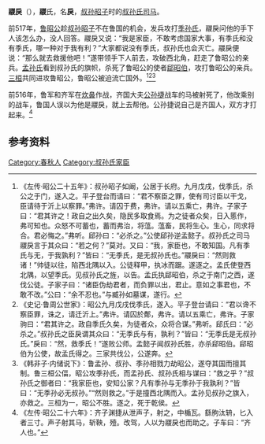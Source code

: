 {{先秦人物信息框
|名称       = 鬷戾
|image       = 
|surname     = 
|名        = 戾
|氏        = 鬷
|zi          = 
|hao         = 
|官位         = [[叔孙氏|叔孙氏]][[司马|司马]]
|nickname    = 
|nickzi      = 
|posthumous  = 
|国家     = [[鲁国|鲁国]]
|nationality = 
|hometown    = 
|birth       = 
|death       = 
|honor       = 
|honor2      = 
|spouse       = 
|children      = 
}}
'''鬷戾'''（{{bd|？||？|catIdx=Z鬷}}），'''鬷'''氏，名'''戾'''，[[叔孙昭子|叔孙昭子]]时的[[叔孙氏|叔孙氏]][[司马|司马]]。

前517年，[[鲁昭公|鲁昭公]]趁[[叔孙昭子|叔孙昭子]]不在鲁国的机会，发兵攻打[[季孙氏|季孙氏]]，鬷戾问他的手下人该怎么办，没人回答。鬷戾又说：“我是家臣，不敢考虑国家大事，有季氏和没有季氏，哪一种对于我有利？”大家都说没有季氏，叔孙氏也会灭亡。鬷戾便说：“那么就去救援他吧！”遂带领手下人前去，攻破西北角，赶走了鲁昭公的亲兵。[[孟孙氏|孟孙氏]]看到叔孙氏的旗帜，杀死了鲁昭公的使者[[郈昭伯|郈昭伯]]，攻打鲁昭公的亲兵。[[三桓|三桓]]共同进攻鲁昭公，鲁昭公被迫流亡国外。<ref>《左传·昭公二十五年》：叔孙昭子如阚，公居于长府。九月戊戌，伐季氏，杀公之于门，遂入之。平子登台而请曰：“君不察臣之罪，使有司讨臣以干戈，臣请待于沂上以察罪。”弗许。请囚于费，弗许。请以五乘亡，弗许。子家子曰：“君其许之！政自之出久矣，隐民多取食焉。为之徒者众矣，日入慝作，弗可知也。众怒不可蓄也，蓄而弗治，将蕰。蕰畜，民将生心。生心，同求将合。君必悔之。”弗听。郈孙曰：“必杀之。”公使郈孙逆孟懿子。叔孙氏之司马鬷戾言于其众曰：“若之何？”莫对。又曰：“我，家臣也，不敢知国。凡有季氏与无，于我孰利？”皆曰：“无季氏，是无叔孙氏也。”鬷戾曰：“然则救诸！”帅徒以往，陷西北隅以入。公徒释甲，执冰而踞。遂逐之。孟氏使登西北隅，以望季氏。见叔孙氏之旌，以告。孟氏执郈昭伯，杀之于南门之西，遂伐公徒。子家子曰：“诸臣伪劫君者，而负罪以出，君止。意如之事君也，不敢不改。”公曰：“余不忍也。”与臧孙如墓谋，遂行。</ref><ref>《史记·鲁周公世家》：昭公九月戊戌伐季氏，遂入。平子登台请曰：“君以谗不察臣罪，诛之，请迁沂上。”弗许。请囚於鄪，弗许。请以五乘亡，弗许。子家驹曰：“君其许之。政自季氏久矣，为徒者众，众将合谋。”弗听。郈氏曰：“必杀之。”叔孙氏之臣戾谓其众曰：“无季氏与有，孰利？”皆曰：“无季氏是无叔孙氏。”戾曰：“然，救季氏！”遂败公师。孟懿子闻叔孙氏胜，亦杀郈昭伯。郈昭伯为公使，故孟氏得之。三家共伐公，公遂奔。</ref><ref>《韩非子·内储说下》：鲁孟孙、叔孙、季孙相戮力劫昭公，遂夺其国而擅其制。鲁三桓公偪，昭公攻季孙氏，而孟孙氏、叔孙氏相与谋曰：“救之乎？”叔孙氏之御者曰：“我家臣也，安知公家？凡有季孙与无季孙于我孰利？”皆曰：“无季孙必无叔孙。”“然则救之。”于是撞西北隅而入。孟孙见叔孙之旗入，亦救之。三桓为一，昭公不胜。逐之，死于乾侯。</ref>

前516年，鲁军和齐军在[[炊鼻之战|炊鼻]]作战，齐国大夫[[公孙捷|公孙捷]]战车的马被射死了，他改乘别的战车，鲁国人误以为他是鬷戾，就上去帮他。公孙捷说自己是齐国人，双方才打起来。<ref>《左传·昭公二十六年》：齐子渊捷从泄声子，射之，中楯瓦。繇朐汰辀，匕入者三寸。声子射其马，斩鞅，殪。改驾，人以为鬷戾也而助之。子车曰：“齐人也。”</ref>

== 参考资料 ==
{{reflist}}

[[Category:春秋人|Category:春秋人]]
[[Category:叔孙氏家臣|Category:叔孙氏家臣]]